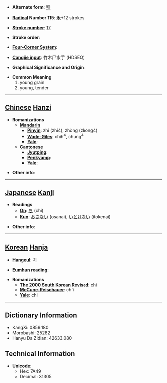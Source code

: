 * '''Alternate form''': [[稚]]

* '''[[Wiktionary:Chinese radical index| Radical]] Number 115''': [[Wiktionary:Chinese radical index 禾|禾]]+12 strokes

* '''[[Wiktionary:Chinese total strokes index|Stroke number]]''': [[Wiktionary:Chinese total strokes index 17|17]]

* '''Stroke order''': 

* '''[[Wiktionary:Chinese four corner index|Four-Corner System]]''': 

* '''[[Wiktionary:Chinese Cangjie index|Cangjie input]]''': 竹木尸水手 (HDSEQ)

* '''Graphical Significance and Origin''': 

* '''Common Meaning'''
*#young grain
*# young, tender


----

== [[Chinese]] [[Hanzi]] ==

* '''Romanizations'''
** '''[[Mandarin]]'''
*** '''[[Pinyin]]''': zhì (zhi4), zhòng (zhong4)
*** '''[[Wade-Giles]]''': chih<sup>4</sup>, chung<sup>4</sup>
*** '''[[Yale]]''': 
** '''[[Cantonese]]'''
*** '''[[Jyutping]]''':
*** '''[[Penkyamp]]''': 
*** '''[[Yale]]''': 

* '''Other info''': 

----

== [[Japanese]] [[Kanji]] ==

* '''Readings'''
** '''[[On]]''': [[ち]] (chi)
** '''[[Kun]]''': [[おさない]] (osanai), [[いとけない]] (itokenai)

* '''Other info''':  

----

== [[Korean]] [[Hanja]] ==

* '''[[Hangeul]]''': 치

* '''[[Eumhun]] reading''': 

* '''Romanizations'''
** '''[[The 2000 South Korean Revised Romanization|The 2000 South Korean Revised]]''': chi
** '''[[McCune-Reischauer]]''': ch'i
** '''[[Yale]]''': chi

----

== Dictionary Information ==

* KangXi: 0859.180
* Morobashi: 25282
* Hanyu Da Zidian: 42633.080

== Technical Information ==

* '''Unicode''':
** Hex: 7A49
** Decimal: 31305